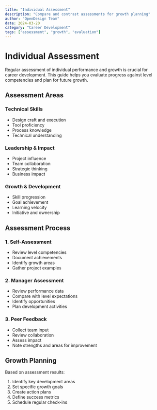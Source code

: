 ```yaml
---
title: "Individual Assessment"
description: "Compare and contrast assessments for growth planning"
author: "OpenDesign Team"
date: 2024-03-20
category: "Career Development"
tags: ["assessment", "growth", "evaluation"]
---
```


# Individual Assessment

<div class="bg-[#f6f8fa] border border-[#e5e7eb] rounded-lg p-6 my-8">
  <p class="text-[17px] leading-7 text-[#1a1f36]">
    Regular assessment of individual performance and growth is crucial for career development. This guide helps you evaluate progress against level competencies and plan for future growth.
  </p>
</div>

## Assessment Areas

### Technical Skills
- Design craft and execution
- Tool proficiency
- Process knowledge
- Technical understanding

### Leadership & Impact
- Project influence
- Team collaboration
- Strategic thinking
- Business impact

### Growth & Development
- Skill progression
- Goal achievement
- Learning velocity
- Initiative and ownership

## Assessment Process

### 1. Self-Assessment
- Review level competencies
- Document achievements
- Identify growth areas
- Gather project examples

### 2. Manager Assessment
- Review performance data
- Compare with level expectations
- Identify opportunities
- Plan development activities

### 3. Peer Feedback
- Collect team input
- Review collaboration
- Assess impact
- Note strengths and areas for improvement

## Growth Planning

Based on assessment results:
1. Identify key development areas
2. Set specific growth goals
3. Create action plans
4. Define success metrics
5. Schedule regular check-ins